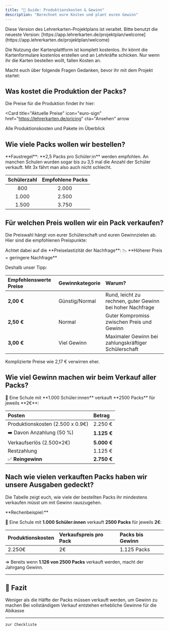 ```yaml
---
title: "💸 Guide: Produktionskosten & Gewinn"
description: "Berechnet eure Kosten und plant euren Gewinn"
---
```


<Warning>
Diese Version des Lehrerkarten-Projektplans ist veraltet. Bitte benutzt die neueste Version: [https://app.lehrerkarten.de/projektplan/welcome](https://app.lehrerkarten.de/projektplan/welcome)
</Warning>


Die Nutzung der Kartenplattform ist komplett kostenlos. Ihr könnt die Kartenformulare kostenlos erstellen und an Lehrkräfte schicken.
Nur wenn ihr die Karten bestellen wollt, fallen Kosten an.

Macht euch über folgende Fragen Gedanken, bevor ihr mit dem Projekt startet:

## Was kostet die Produktion der Packs?

Die Preise für die Produktion findet ihr hier:

<Card
  title="Aktuelle Preise"
  icon="euro-sign"
  href="https://lehrerkarten.de/pricing"
  cta="Ansehen"
  arrow
>
  Alle Produktionskosten und Pakete im Überblick
</Card>

## Wie viele Packs wollen wir bestellen?

<Note>
  **Faustregel**: **2,5 Packs pro Schüler:in** werden empfohlen. An manchen Schulen wurden sogar bis zu 3,5 mal die Anzahl der Schüler verkauft. Mit 3x fährt man also auch nicht schlecht.
</Note>

| **Schülerzahl** | **Empfohlene Packs** |
| :-------------: | :------------------: |
|       800       |        2.000         |
|      1.000      |        2.500         |
|      1.500      |        3.750         |

## Für welchen Preis wollen wir ein Pack verkaufen?

Die Preiswahl hängt von eurer Schülerschaft und euren Gewinnzielen ab. Hier sind die empfohlenen Preispunkte:

<Info>
  Achtet dabei auf die **Preiselastizität der Nachfrage**: 📉 **Höherer Preis =
  geringere Nachfrage**
</Info>

Deshalb unser Tipp:

| **Empfehlenswerte Preise** | **Gewinnkategorie** | **Warum?**                                                    |
| :------------------------- | :------------------ | :------------------------------------------------------------ |
| **2,00 €**                 | Günstig/Normal      | Rund, leicht zu rechnen, guter Gewinn bei hoher Nachfrage    |
| **2,50 €**                 | Normal              | Guter Kompromiss zwischen Preis und Gewinn                   |
| **3,00 €**                 | Viel Gewinn         | Maximaler Gewinn bei zahlungskräftiger Schülerschaft         |

<Warning>Komplizierte Preise wie 2,17 € verwirren eher.</Warning>

## Wie viel Gewinn machen wir beim Verkauf aller Packs?

<Card title="Rechenbeispiel" icon="calculator" color="gray">
🏫 Eine Schule mit **1.000 Schüler:innen** verkauft **2500 Packs** für jeweils **2€**:

| **Posten**                       | **Betrag**  |
| :------------------------------- | :---------- |
| Produktionskosten (2.500 x 0.9€) | 2.250 €     |
| ➡️ Davon Anzahlung (50 %)        | **1.125 €** |
| Verkaufserlös (2.500×2€)         | **5.000 €** |
| Restzahlung                      | 1.125 €     |
| ✅ **Reingewinn**                | **2.750 €** |

</Card>

## Nach wie vielen verkauften Packs haben wir unsere Ausgaben gedeckt?

Die Tabelle zeigt euch, wie viele der bestellten Packs ihr mindestens verkaufen müsst um mit Gewinn rauszugehen.

<Card title="Break-Even Berechnung" icon="chart-line" color="gray">
**Rechenbeispiel:**

🏫 Eine Schule mit **1.000 Schüler:innen** verkauft **2500 Packs** für jeweils **2€**:

| **Produktionskosten** | **Verkaufspreis pro Pack** | **Packs bis Gewinn** |
| :-------------------- | :------------------------- | :------------------- |
| 2.250€                | 2€                         | 1.125 Packs          |

⇒ Bereits wenn **1.126 von 2500 Packs** verkauft werden, macht der Jahrgang Gewinn.

</Card>

---

## 🎯 Fazit

<CardGroup cols={2}>
  <Card title="Niedriges Risiko" icon="shield-check" color="gray">
    Weniger als die Hälfte der Packs müssen verkauft werden, um Gewinn zu machen
  </Card>
  <Card title="Hohes Gewinnpotential" icon="euro-sign" color="gray" s>
    Bei vollständigem Verkauf entstehen erhebliche Gewinne für die Abikasse
  </Card>
</CardGroup>

---

<CardGroup cols={2}>
  <Card
    title="Zurück"
    icon="arrow-left"
    href="/lehrerkarten/phase1"
>

    zur Checkliste

  </Card>
</CardGroup>
